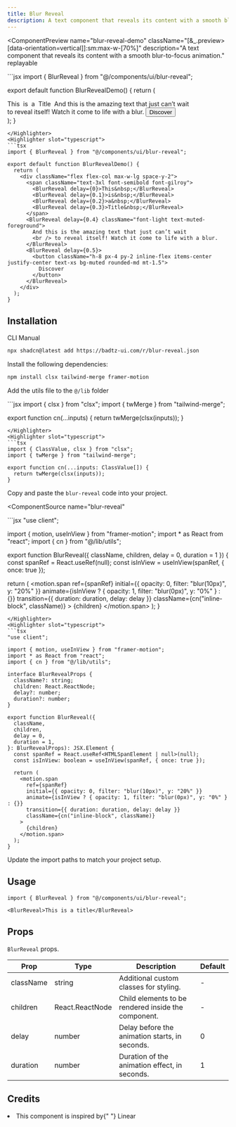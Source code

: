 ```yaml
---
title: Blur Reveal
description: A text component that reveals its content with a smooth blur-to-focus animation, activated by default when the text enters the viewport.
---
```


<ComponentPreview
  name="blur-reveal-demo"
  className="[&_.preview>[data-orientation=vertical]]:sm:max-w-[70%]"
  description="A text component that reveals its content with a smooth blur-to-focus animation."
  replayable
>
<Highlighter slot="javascript">
```jsx
import { BlurReveal } from "@/components/ui/blur-reveal";

export default function BlurRevealDemo() {
  return (
    <div className="flex flex-col max-w-lg space-y-2">
      <span className="text-3xl font-semibold font-gilroy">
        <BlurReveal delay={0}>This&nbsp;</BlurReveal>
        <BlurReveal delay={0.1}>is&nbsp;</BlurReveal>
        <BlurReveal delay={0.2}>a&nbsp;</BlurReveal>
        <BlurReveal delay={0.3}>Title&nbsp;</BlurReveal>
      </span>
      <BlurReveal delay={0.4} className="font-light text-muted-foreground">
        And this is the amazing text that just can’t wait
        <br /> to reveal itself! Watch it come to life with a blur.
      </BlurReveal>
      <BlurReveal delay={0.5}>
        <button className="h-8 px-4 py-2 inline-flex items-center justify-center text-xs bg-muted rounded-md mt-1.5">
          Discover
        </button>
      </BlurReveal>
    </div>
  );
}
```
</Highlighter>
<Highlighter slot="typescript">
```tsx
import { BlurReveal } from "@/components/ui/blur-reveal";

export default function BlurRevealDemo() {
  return (
    <div className="flex flex-col max-w-lg space-y-2">
      <span className="text-3xl font-semibold font-gilroy">
        <BlurReveal delay={0}>This&nbsp;</BlurReveal>
        <BlurReveal delay={0.1}>is&nbsp;</BlurReveal>
        <BlurReveal delay={0.2}>a&nbsp;</BlurReveal>
        <BlurReveal delay={0.3}>Title&nbsp;</BlurReveal>
      </span>
      <BlurReveal delay={0.4} className="font-light text-muted-foreground">
        And this is the amazing text that just can’t wait
        <br /> to reveal itself! Watch it come to life with a blur.
      </BlurReveal>
      <BlurReveal delay={0.5}>
        <button className="h-8 px-4 py-2 inline-flex items-center justify-center text-xs bg-muted rounded-md mt-1.5">
          Discover
        </button>
      </BlurReveal>
    </div>
  );
}
```
</Highlighter>
</ComponentPreview>

## Installation

<Tabs defaultValue="cli">

<TabsList>
  <TabsTrigger value="cli">CLI</TabsTrigger>
  <TabsTrigger value="manual">Manual</TabsTrigger>
</TabsList>

<TabsContent value="cli">

```bash
npx shadcn@latest add https://badtz-ui.com/r/blur-reveal.json
```

</TabsContent>

<TabsContent value="manual">

<Steps>

<Step>Install the following dependencies:</Step>

```bash
npm install clsx tailwind-merge framer-motion
```

<Step>Add the utils file to the `@/lib` folder</Step>

<UtilsSource>
<Highlighter slot="javascript">
```jsx
import { clsx } from "clsx";
import { twMerge } from "tailwind-merge";

export function cn(...inputs) {
  return twMerge(clsx(inputs));
}
```
</Highlighter>
<Highlighter slot="typescript">
```tsx
import { ClassValue, clsx } from "clsx";
import { twMerge } from "tailwind-merge";

export function cn(...inputs: ClassValue[]) {
  return twMerge(clsx(inputs));
}
```
</Highlighter>
</UtilsSource>

<Step>Copy and paste the `blur-reveal` code into your project.</Step>

<ComponentSource
  name="blur-reveal"
>
<Highlighter slot="javascript">
```jsx
"use client";

import { motion, useInView } from "framer-motion";
import * as React from "react";
import { cn } from "@/lib/utils";

export function BlurReveal({ className, children, delay = 0, duration = 1 }) {
  const spanRef = React.useRef(null);
  const isInView = useInView(spanRef, { once: true });

return (
<motion.span
ref={spanRef}
initial={{ opacity: 0, filter: "blur(10px)", y: "20%" }}
animate={isInView ? { opacity: 1, filter: "blur(0px)", y: "0%" } : {}}
transition={{ duration: duration, delay: delay }}
className={cn("inline-block", className)} >
{children}
</motion.span>
);
}

```
</Highlighter>
<Highlighter slot="typescript">
```tsx
"use client";

import { motion, useInView } from "framer-motion";
import * as React from "react";
import { cn } from "@/lib/utils";

interface BlurRevealProps {
  className?: string;
  children: React.ReactNode;
  delay?: number;
  duration?: number;
}

export function BlurReveal({
  className,
  children,
  delay = 0,
  duration = 1,
}: BlurRevealProps): JSX.Element {
  const spanRef = React.useRef<HTMLSpanElement | null>(null);
  const isInView: boolean = useInView(spanRef, { once: true });

  return (
    <motion.span
      ref={spanRef}
      initial={{ opacity: 0, filter: "blur(10px)", y: "20%" }}
      animate={isInView ? { opacity: 1, filter: "blur(0px)", y: "0%" } : {}}
      transition={{ duration: duration, delay: delay }}
      className={cn("inline-block", className)}
    >
      {children}
    </motion.span>
  );
}
```

</Highlighter>
</ComponentSource>

<Step>Update the import paths to match your project setup.</Step>
</Steps>

</TabsContent>

</Tabs>

## Usage

```tsx
import { BlurReveal } from "@/components/ui/blur-reveal";
```

```tsx
<BlurReveal>This is a title</BlurReveal>
```

## Props

`BlurReveal` props.

| Prop      | Type            | Description                                         | Default |
| --------- | --------------- | --------------------------------------------------- | ------- |
| className | string          | Additional custom classes for styling.              | -       |
| children  | React.ReactNode | Child elements to be rendered inside the component. | -       |
| delay     | number          | Delay before the animation starts, in seconds.      | 0       |
| duration  | number          | Duration of the animation effect, in seconds.       | 1       |

## Credits

<li className="text-sm text-muted-foreground mt-4">
  This component is inspired by{" "}
  <MdxLink href="https://linear.app/">Linear</MdxLink>
</li>
